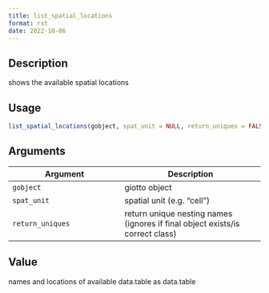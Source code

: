 ```yaml
--- 
title: list_spatial_locations 
format: rst 
date: 2022-10-06 
--- 
```


## Description

shows the available spatial locations


## Usage

```r
list_spatial_locations(gobject, spat_unit = NULL, return_uniques = FALSE)
```


## Arguments

Argument      |Description
------------- |----------------
`gobject`     |     giotto object
`spat_unit`     |     spatial unit (e.g. "cell")
`return_uniques`     |     return unique nesting names (ignores if final object exists/is correct class)


## Value

names and locations of available data.table as data.table


